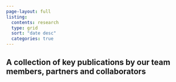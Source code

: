 ```yaml
---
page-layout: full
listing: 
  contents: research
  type: grid
  sort: "date desc" 
  categories: true
---
```


## A collection of key publications by our team members, partners and collaborators
